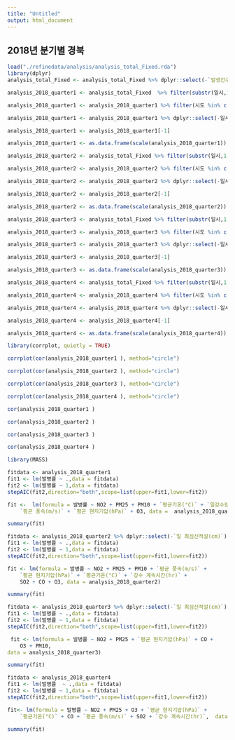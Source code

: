 ```yaml
---
title: "Untitled"
output: html_document
---
```


##  2018년 분기별 경북

```r

load("./refinedata/analysis/analysis_total_Fixed.rda")
library(dplyr)
analysis_total_Fixed <- analysis_total_Fixed %>% dplyr::select(-`발생건수`,-`최고기온(°C)`,-`최저기온(°C)`)

```

```r

analysis_2018_quarter1 <- analysis_total_Fixed  %>% filter(substr(일시,1,7)=='2017-12'|substr(일시,1,7)=='2018-01'|substr(일시,1,7)=='2018-02')

analysis_2018_quarter1 <- analysis_2018_quarter1 %>% filter(시도 %in% c("경북")) 

analysis_2018_quarter1 <- analysis_2018_quarter1 %>% dplyr::select(-일시,-시도,-PM10등급,-PM25등급,-년도,-인구수,-`최다풍향(16방위)`)

analysis_2018_quarter1 <- analysis_2018_quarter1[-1]

analysis_2018_quarter1 <- as.data.frame(scale(analysis_2018_quarter1))


```


```r

analysis_2018_quarter2 <- analysis_total_Fixed %>% filter(substr(일시,1,7)=='2018-03'|substr(일시,1,7)=='2018-04'|substr(일시,1,7)=='2018-05')

analysis_2018_quarter2 <- analysis_2018_quarter2 %>% filter(시도 %in% c("경북")) 

analysis_2018_quarter2 <- analysis_2018_quarter2 %>% dplyr::select(-일시,-시도,-PM10등급,-PM25등급,-년도,-인구수,-`최다풍향(16방위)`)

analysis_2018_quarter2 <- analysis_2018_quarter2[-1]

analysis_2018_quarter2 <- as.data.frame(scale(analysis_2018_quarter2))

```


```r

analysis_2018_quarter3 <- analysis_total_Fixed %>% filter(substr(일시,1,7)=='2018-06'|substr(일시,1,7)=='2018-07'|substr(일시,1,7)=='2018-08')

analysis_2018_quarter3 <- analysis_2018_quarter3 %>% filter(시도 %in% c("경북"))

analysis_2018_quarter3 <- analysis_2018_quarter3 %>% dplyr::select(-일시,-시도,-PM10등급,-PM25등급,-년도,-인구수,-`최다풍향(16방위)`)

analysis_2018_quarter3 <- analysis_2018_quarter3[-1]

analysis_2018_quarter3 <- as.data.frame(scale(analysis_2018_quarter3))

```


```r

analysis_2018_quarter4 <- analysis_total_Fixed %>% filter(substr(일시,1,7)=='2018-09'|substr(일시,1,7)=='2018-10'|substr(일시,1,7)=='2018-11')

analysis_2018_quarter4 <- analysis_2018_quarter4 %>% filter(시도 %in% c("경북")) 

analysis_2018_quarter4 <- analysis_2018_quarter4 %>% dplyr::select(-일시,-시도,-PM10등급,-PM25등급,-년도,-인구수,-`최다풍향(16방위)`)

analysis_2018_quarter4 <- analysis_2018_quarter4[-1]

analysis_2018_quarter4 <- as.data.frame(scale(analysis_2018_quarter4))

```



```r

library(corrplot, quietly = TRUE)

corrplot(cor(analysis_2018_quarter1 ), method="circle")

```


```r
corrplot(cor(analysis_2018_quarter2 ), method="circle")

```


```r
corrplot(cor(analysis_2018_quarter3 ), method="circle")

```


```r
corrplot(cor(analysis_2018_quarter4 ), method="circle")

```

```r
cor(analysis_2018_quarter1 )

```


```r
cor(analysis_2018_quarter2 )

```

```r
cor(analysis_2018_quarter3 )

```

```r
cor(analysis_2018_quarter4 )

```


```r

library(MASS)

fitdata <- analysis_2018_quarter1
fit1 <- lm(발병률 ~ .,data = fitdata)
fit2 <- lm(발병률 ~ 1,data = fitdata)
stepAIC(fit2,direction="both",scope=list(upper=fit1,lower=fit2))

```

```r
fit <-  lm(formula = 발병률 ~ NO2 + PM25 + PM10 + `평균기온(°C)` + `일강수량(mm)` + 
    `평균 풍속(m/s)` + `평균 현지기압(hPa)` + O3, data =  analysis_2018_quarter1)

summary(fit)

```



```r
fitdata <- analysis_2018_quarter2 %>% dplyr::select(-`일 최심신적설(cm)`)
fit1 <- lm(발병률 ~ .,data = fitdata)
fit2 <- lm(발병률 ~ 1,data = fitdata)
stepAIC(fit2,direction="both",scope=list(upper=fit1,lower=fit2))

```

```r
fit <- lm(formula = 발병률 ~ NO2 + PM25 + PM10 + `평균 풍속(m/s)` + 
    `평균 현지기압(hPa)` + `평균기온(°C)` + `강수 계속시간(hr)` + 
    SO2 + CO + O3, data = analysis_2018_quarter2)

summary(fit)

```


```r
fitdata <- analysis_2018_quarter3 %>% dplyr::select(-`일 최심신적설(cm)`)
fit1 <- lm(발병률 ~ .,data = fitdata)
fit2 <- lm(발병률 ~ 1,data = fitdata)
stepAIC(fit2,direction="both",scope=list(upper=fit1,lower=fit2))

```

```r
 fit <- lm(formula = 발병률 ~ NO2 + PM25 + `평균 현지기압(hPa)` + CO + 
    O3 + PM10,  
data = analysis_2018_quarter3)

summary(fit)

```


```r
fitdata <- analysis_2018_quarter4
fit1 <- lm(발병률  ~ .,data = fitdata)
fit2 <- lm(발병률 ~ 1,data = fitdata)
stepAIC(fit2,direction="both",scope=list(upper=fit1,lower=fit2))

```

```r
fit<- lm(formula = 발병률 ~ NO2 + PM25 + O3 + `평균 현지기압(hPa)` + 
    `평균기온(°C)` + CO + `평균 풍속(m/s)` + SO2 + `강수 계속시간(hr)`,  data = analysis_2018_quarter4)

summary(fit)

```
